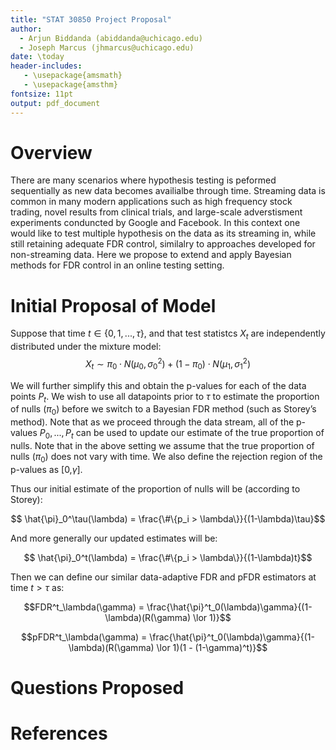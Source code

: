 ```yaml
---
title: "STAT 30850 Project Proposal"
author: 
  - Arjun Biddanda (abiddanda@uchicago.edu)
  - Joseph Marcus (jhmarcus@uchicago.edu)
date: \today
header-includes:
   - \usepackage{amsmath}
   - \usepackage{amsthm}
fontsize: 11pt
output: pdf_document
---
```


# Overview

There are many scenarios where hypothesis testing is peformed sequentially as new data becomes availialbe through time. Streaming data is common in many modern applications such as high frequency stock trading, novel results from clinical trials, and large-scale adverstisment experiments conduncted by Google and Facebook. In this context one would like to test multiple hypothesis on the data as its streaming in, while still retaining adequate FDR control, similalry to approaches developed for non-streaming data. Here we propose to extend and apply Bayesian methods for FDR control in an online testing setting. 

# Initial Proposal of Model

Suppose that time $t \in \{0, 1, ...,\tau \}$, and that test statistcs $X_t$ are independently distributed under the mixture model: $$X_t \sim \pi_0\cdot N(\mu_0, \sigma^2_0) + (1-\pi_0)\cdot N(\mu_1, \sigma^2_1)$$

We will further simplify this and obtain the p-values for each of the data points $P_t$. We wish to use all datapoints prior to $\tau$ to estimate the proportion of nulls ($\pi_0$) before we switch to a Bayesian FDR method (such as Storey's method). Note that as we proceed through the data stream, all of the p-values $P_0, ..., P_t$ can be used to update our estimate of the true proportion of nulls. Note that in the above setting we assume that the true proportion of nulls ($\pi_0$) does not vary with time. We also define the rejection region of the p-values as [0,$\gamma$]. 

Thus our initial estimate of the proportion of nulls will be (according to Storey):

$$ \hat{\pi}_0^\tau(\lambda) = \frac{\#\{p_i > \lambda\}}{(1-\lambda)\tau}$$

And more generally our updated estimates will be:

$$ \hat{\pi}_0^t(\lambda) = \frac{\#\{p_i > \lambda\}}{(1-\lambda)t}$$

Then we can define our similar data-adaptive FDR and pFDR estimators at time $t > \tau$ as:

$$FDR^t_\lambda(\gamma) = \frac{\hat{\pi}^t_0(\lambda)\gamma}{(1-\lambda)(R(\gamma) \lor 1)}$$

$$pFDR^t_\lambda(\gamma) = \frac{\hat{\pi}^t_0(\lambda)\gamma}{(1-\lambda)(R(\gamma) \lor 1)(1 - (1-\gamma)^t)}$$

# Questions Proposed

\begin{itemize}
  \item $\tau$ : which time-step to switch to the Bayesian FDR model? What model to use prior to this model? Or should we not even switch and just reject everything before $\tau$?
  \item $\pi_0$ : How many nulls are there relative to the signals within the data? Are we able to detect the signals even when there are very few of them?
  \item $\mu_1 >> \mu_0$ : The relative strength of the signals vs. the nulls. How weakly can we classify signals?
  \item Calculating $\lambda_{best}$ : Storey formulates a method (Section 9) to compute the optimal value of $\lambda$ for a given set of data. How could recalculating this value according to streaming data affect FDR? Recalculate for most recent "chunk" of time or aggregate through time?
  \item Clustering of Signals : How does the method react to clusters of signals together?
\end{itemize}

# References
\begin{enumerate}
\item Storey, John. \textit{A direct approach to false discovery rates}. 2002. \textit{Journal of the Royal Statistical Society}
\end{enumerate}

